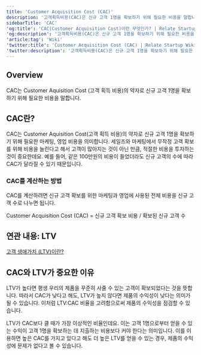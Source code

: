 ```yaml
---
title: 'Customer Acquisition Cost (CAC)'
description: '고객획득비용(CAC)은 신규 고객 1명을 확보하기 위해 필요한 비용을 말합니다.'
sidebarTitle: 'CAC'
'og:title': 'CAC(Customer Acquisition Cost)이란 무엇인가? | Relate Startup Wiki'
'og:description': '고객획득비용(CAC)은 신규 고객 1명을 확보하기 위해 필요한 비용을 말합니다.'
'article:tag': 'Wiki'
'twitter:title': 'Customer Acquisition Cost (CAC) | Relate Startup Wiki'
'twitter:description': '고객획득비용(CAC)은 신규 고객 1명을 확보하기 위해 필요한 비용을 말합니다.'
---
```


## Overview

CAC는 Customer Aquisition Cost (고객 획득 비용)의 약자로 신규 고객 1명을 확보하기 위해 필요한 비용을 말합니다.

## CAC란?

CAC는 Customer Aquisition Cost(고객 획득 비용)의 약자로 신규 고객 1명을 확보하기 위해 필요한 마케팅, 영업 비용을 의미합니다.
세일즈와 마케팅에서 무작정 고객 확보를 위해 비용을 늘린다고 해서 고객이 많아지는 것이 아닌 만큼, 적절한 비용을 투자하는 것이 중요한데요. 예를 들어, 같은 100만원의 비용이 들었더라도 신규 고객의 수에 따라 CAC가 달라질 수 있기 때문입니다.

### CAC를 계산하는 방법

CAC를 계산하려면 신규 고객 확보를 위한 마케팅과 영업에 사용된 전체 비용을 신규 고객 수로 나누면 됩니다.

<Card title="CAC 계산하는 법" icon="lightbulb" iconType="duotone">
  Customer Acquisition Cost (CAC) = 신규 고객 확보 비용 / 확보된 신규 고객 수
</Card>

## 연관 내용: LTV

<Tip>[고객 생애가치 (LTV)이란?](https://relate.kr/docs/wiki/ltv/)</Tip>

## CAC와 LTV가 중요한 이유

LTV가 높다면 평생 우리의 제품을 꾸준히 사줄 수 있는 고객이 확보되었다는 것을 뜻합니다. 따라서 CAC가 낮다고 해도, LTV가 높지 않다면 제품의 수익성이 낮다는 의미가 될 수 있습니다.
이처럼 LTV:CAC 비율을 고려함으로써 제품의 수익성을 점검할 수 있습니다.

LTV가 CAC보다 클 때가 가장 이상적인 비율인데요. 이는 고객 1명으로부터 얻을 수 있는 수익이 고객 1명을 확보하는 데 지출하는 비용보다 커야 한다는 의미입니다. 이를 이용하면 높은 CAC를 가지고 있다고 해도 더 높은 LTV를 얻을 수 있는 경우, 제품의 수익성에 문제가 없다고 볼 수 있습니다.
